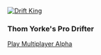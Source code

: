 [![Drift King](../../images/drift-king.png)](https://mellow.games/drift-king)

### Thom Yorke's Pro Drifter

<a class="btn btn-primary" href="https://mellowarpeggiation.itch.io/drift-king">Play Multiplayer Alpha</a>
